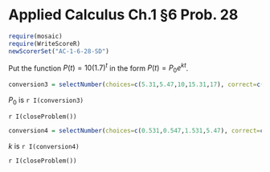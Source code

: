 Applied Calculus Ch.1 §6 Prob. 28
========================================================
```r
require(mosaic)
require(WriteScoreR)
newScorerSet("AC-1-6-28-SD")
```

Put the function $P(t) = 10(1.7)^t$  in the form $P(t)=P_0 e^{kt}$.

```r
conversion3 = selectNumber(choices=c(5.31,5.47,10,15.31,17), correct=c(10), name="convert3", totalPts=1)
```

$P_0$ is `r I(conversion3)`

`r I(closeProblem())`

```r
conversion4 = selectNumber(choices=c(0.531,0.547,1.531,5.47), correct=c(0.531), name="convert4", totalPts=1)
```

$k$ is `r I(conversion4)`

`r I(closeProblem())`
